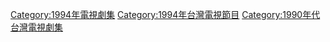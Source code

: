 {{cat year nav | year = 1994 | cat = 台灣電視劇集 | article = 臺灣電視劇 }}
[[Category:1994年電視劇集|Category:1994年電視劇集]]
[[Category:1994年台灣電視節目|Category:1994年台灣電視節目]]
[[Category:1990年代台灣電視劇集|Category:1990年代台灣電視劇集]]
